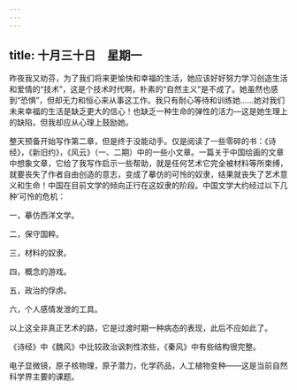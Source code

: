 ```yaml
---
---
---
```

title: 十月三十日　星期一
---




昨夜我又劝芬，为了我们将来更愉快和幸福的生活，她应该好好努力学习创造生活和爱情的“技术”，这是个技术时代啊，朴素的“自然主义”是不成了。她虽然也感到“恐惧”，但却无力和恒心来从事这工作。我只有耐心等待和训练她……她对我们未来幸福的生活是缺乏更大的信心！也缺乏一种生命的弹性的活力―这是她生理上的缺陷，但我却应从心理上鼓励她。



整天预备开始写作第二章，但是终于没能动手。仅是阅读了一些零碎的书：《诗经》，《新旧约》，《风云》（一、二期）中的一些小文章。一篇关于中国绘画的文章中想象文章，它给了我写作启示一些帮助，就是任何艺术它完全被材料等所束缚，就要丧失了作者自由创造的意志，变成了摹仿的可怜的奴隶，结果就丧失了艺术意义和生命！中国在目前文学的倾向正行在这奴隶的阶段。中国文学大约经过以下几种’可怜的危机：

一，摹仿西洋文学。

二，保守国粹。

三，材料的奴隶。

四，概念的游戏。

五，政治的俘虏。

六，个人感情发泄的工具。

以上这全非真正艺术的路，它是过渡时期一种病态的表现，此后不应如此了。

《诗经》中《魏风》中比较政治讽刺性浓些，《秦风》中有些结构很完整。



电子显微镜，原子核物理，原子潜力，化学药品，人工植物变种——这是当前自然科学界主要的课题。